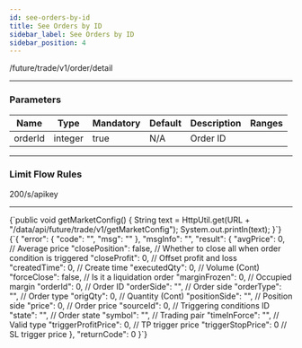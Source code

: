 ```yaml
---
id: see-orders-by-id
title: See Orders by ID
sidebar_label: See Orders by ID
sidebar_position: 4
---
```


/future/trade/v1/order/detail

---

### Parameters

| Name    | Type    | Mandatory | Default | Description | Ranges |
| ------- | ------- | --------- | ------- | ----------- | ------ |
| orderId | integer | true      | N/A     | Order ID    |        |

---

### Limit Flow Rules

200/s/apikey

---


<CodeBlock language="java" title="Java">
  {`public void getMarketConfig() {
    String text = HttpUtil.get(URL + "/data/api/future/trade/v1/getMarketConfig");
    System.out.println(text);
}`}
</CodeBlock>

<CodeBlock language="json" title="Response">
  {`{
  "error": {
    "code": "",
    "msg": ""
  },
  "msgInfo": "",
  "result": {
    "avgPrice": 0,              // Average price
    "closePosition": false,     // Whether to close all when order condition is triggered
    "closeProfit": 0,           // Offset profit and loss
    "createdTime": 0,           // Create time
    "executedQty": 0,           // Volume (Cont)
    "forceClose": false,        // Is it a liquidation order
    "marginFrozen": 0,          // Occupied margin
    "orderId": 0,               // Order ID
    "orderSide": "",            // Order side
    "orderType": "",            // Order type
    "origQty": 0,               // Quantity (Cont)
    "positionSide": "",         // Position side
    "price": 0,                 // Order price
    "sourceId": 0,              // Triggering conditions ID
    "state": "",                // Order state
    "symbol": "",               // Trading pair
    "timeInForce": "",          // Valid type
    "triggerProfitPrice": 0,    // TP trigger price
    "triggerStopPrice": 0       // SL trigger price
  },
  "returnCode": 0
}`}
</CodeBlock>

